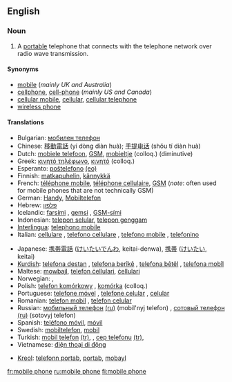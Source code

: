 ==English==

===Noun===
{{en-noun|sg=[[mobile]] [[phone]]}}

# A [[portable]] telephone that connects with the telephone network over radio wave transmission.

====Synonyms====
*[[mobile]] (''mainly UK and Australia'')
*[[cellphone]], [[cell-phone]] (''mainly US and Canada'')
*[[cellular mobile]], [[cellular]], [[cellular telephone]]
*[[wireless phone]]

====Translations====
{{trans-top}}
*Bulgarian: [[мобилен телефон]] {{m}}
*Chinese: [[移動電話]] (yí dòng diàn huà); [[手提电话]] (shŏu tí diàn huà)
*Dutch: [[mobiele telefoon]], [[GSM]], [[mobieltje]] (colloq.) (diminutive)
*Greek: [[κινητό τηλέφωνο]], [[κινητό]] (colloq.)
*Esperanto: [[posxtelefono|poŝtelefono]] [[:eo:posxtelefono|(eo)]]
*Finnish: [[matkapuhelin]], [[kännykkä]]
*French: [[téléphone mobile]], [[téléphone cellulaire]], [[GSM]] (''note'': often used for mobile phones that are not technically GSM)
*German: [[Handy]], [[Mobiltelefon]]
*Hebrew: [[פלפון]]
*Icelandic: [[farsími]] {{m}}, [[gemsi]] {{m}}, [[GSM-sími]] {{m}}
*Indonesian: [[telepon selular]], [[telepon genggam]]
*[[Interlingua]]: [[telephono mobile]]
*Italian: [[cellulare]] {{m}}, [[telefono cellulare]] {{m}}, [[telefono mobile]] {{m}}, [[telefonino]] {{m}}
{{trans-mid}}
*Japanese: [[携帯電話]] ([[けいたいでんわ]], keitai-denwa), [[携帯]] ([[けいたい]], keitai)
*[[Kurdish]]: [[telefona destan]] {{f}}, [[telefona berîkê]] {{f}}, [[telefona bêtêl]] {{f}}, [[telefona mobîl]] {{f}}
*Maltese: [[mowbajl]], [[telefon ċellulari]], [[ċellulari]]
*Norwegian: {{t|no|mobiltelefon|m}}, {{t|no|mobil|m}}
*Polish: [[telefon komórkowy]] {{m}}, [[komórka]] {{f}} (colloq.)
*Portuguese: [[telefone móvel]] {{m}}, [[telefone celular]] {{m}}, [[celular]] {{m}}
*Romanian: [[telefon mobil]] {{n}}, [[telefon celular]] {{n}}
*Russian: [[мобильный телефон]] [[:ru:мобильный телефон|(ru)]] (mobil'nyj telefon) {{m}}, [[сотовый телефон]] [[:ru:сотовый телефон|(ru)]] (sotovyj telefon) {{m}}
*Spanish: [[teléfono móvil]], [[móvil]] {{m}}
*Swedish: [[mobiltelefon]], [[mobil]]
*Turkish: [[mobil telefon]] [[:tr:mobil telefon|(tr)]], {{n}}, [[cep telefonu]] [[:tr:cep telefonu|(tr)]], {{n}}
*Vietnamese: [[điện thoại di động]]
{{trans-bottom}}

{{checktrans-top}}
<!-- Check the name of the language: Kriol, Creole or what -->
*[[Kreol]]: [[telefonn portab]],  [[portab]],  [[mobayl]]
{{trans-bottom}}

[[fr:mobile phone]]
[[ru:mobile phone]]
[[fi:mobile phone]]